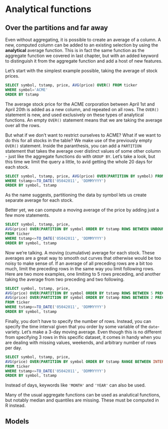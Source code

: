 
# Analytical functions

## Over the partitions and far away {#windows}

Even without aggregating, it is possible to create an average of a column. A new, computed column can be added to an existing selection by using the **analytical** average function. This is in fact the same function as the aggregate function we covered in last chapter, but with an added keyword to distinguish it from the aggregate function and add a host of new features. 

Let's start with the simplest example possible, taking the average of stock prices.

```sql
SELECT symbol, tstamp, price, AVG(price) OVER() FROM ticker
WHERE symbol='ACME'
ORDER BY tstamp
```

The average stock price for the ACME corporation between April 1st and April 20th is added as a new column, and repeated on all rows. The `OVER()` statement is new, and used exclusively on these types of analytical functions. An empty `OVER()` statement means that we are taking the average over all the rows.

But what if we don't want to restrict ourselves to ACME? What if we want to do this for all stocks in the table? We make use of the previously empty `OVER()` statement. Inside the paranthesis, you can add a `PARTITION` statement that takes the average over distinct values of some other column - just like the aggregate functions do with `GROUP BY`. Let's take a look, but this time we limit the query a little, to avid getting the whole 20 days for each stock.

```sql
SELECT symbol, tstamp, price, AVG(price) OVER(PARTITION BY symbol) FROM ticker
WHERE tstamp<=TO_DATE('05042011', 'DDMMYYYY')
ORDER BY symbol, tstamp
```

As the name suggests, partitioning the data by symbol lets us create separate average for each stock.

Better yet, we can compute a moving average of the price by adding just a few more statements.

```sql
SELECT symbol, tstamp, price, 
AVG(price) OVER(PARTITION BY symbol ORDER BY tstamp ROWS BETWEEN UNBOUNDED PRECEDING AND CURRENT ROW ) AS moving_avg
FROM ticker
WHERE tstamp<=TO_DATE('05042011', 'DDMMYYYY')
ORDER BY symbol, tstamp
```

Now we're talking. A moving (cumulative) average for each stock. These averages are a great way to smooth out curves that otherwise would be too noisy to make sense of. If an average of all preceding rows are a bit too much, limit the preceding rows in the same way you limit following rows. Here are two more examples, one limiting to 5 rows preceding, and another taking the average from two preceding and two following.

```sql
SELECT symbol, tstamp, price, 
AVG(price) OVER(PARTITION BY symbol ORDER BY tstamp ROWS BETWEEN 5 PRECEDING AND CURRENT ROW ) AS moving_avg_1,
AVG(price) OVER(PARTITION BY symbol ORDER BY tstamp ROWS BETWEEN 2 PRECEDING AND 2 FOLLOWING ) AS moving_avg_2
FROM ticker
WHERE tstamp<=TO_DATE('05042011', 'DDMMYYYY')
ORDER BY symbol, tstamp
```

Finally, you don't have to specify the number of rows. Instead, you can specify the time interval given that you order by some variable of the `date`-variety. Let's make a 3-day moving average. Even though this is no different from specifying 3 rows in this specific dataset, it comes in handy when you are dealing with missing values, weekends, and arbitrary number of rows per day.

```sql
SELECT symbol, tstamp, price, 
AVG(price) OVER(PARTITION BY symbol ORDER BY tstamp RANGE BETWEEN INTERVAL '3' DAY PRECEDING AND CURRENT ROW ) AS moving_avg_1
FROM ticker
WHERE tstamp<=TO_DATE('05042011', 'DDMMYYYY')
ORDER BY symbol, tstamp
```

Instead of days, keywords like `'MONTH'` and `'YEAR'` can also be used.

Many of the usual aggregate functions can be used as analutical functions, but notably median and quantiles are missing. These must be computed in R instead.




## Models
